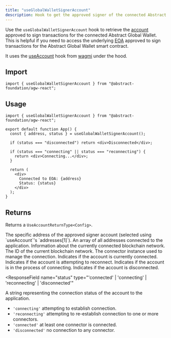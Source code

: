 ```yaml
---
title: "useGlobalWalletSignerAccount"
description: Hook to get the approved signer of the connected Abstract Global Wallet.
---
```


Use the `useGlobalWalletSignerAccount` hook to retrieve the [account](https://viem.sh/docs/ethers-migration#signers--accounts)
approved to sign transactions for the connected Abstract Global Wallet. This is helpful if you need to access the underlying [EOA](https://ethereum.org/en/developers/docs/accounts/#types-of-account)
approved to sign transactions for the Abstract Global Wallet smart contract.

It uses the [useAccount](https://wagmi.sh/react/api/hooks/useAccount) hook from [wagmi](https://wagmi.sh/) under the hood.

## Import

```tsx
import { useGlobalWalletSignerAccount } from "@abstract-foundation/agw-react";
```

## Usage

```tsx
import { useGlobalWalletSignerAccount } from "@abstract-foundation/agw-react";

export default function App() {
  const { address, status } = useGlobalWalletSignerAccount();

  if (status === "disconnected") return <div>Disconnected</div>;

  if (status === "connecting" || status === "reconnecting") {
    return <div>Connecting...</div>;
  }

  return (
    <div>
      Connected to EOA: {address}
      Status: {status}
    </div>
  );
}
```

## Returns

Returns a `UseAccountReturnType<Config>`.

<Expandable title="properties">
<ResponseField name="address" type="Hex | undefined">
  The specific address of the approved signer account (selected using `useAccount`'s `addresses[1]`).
</ResponseField>

<ResponseField name="addresses" type="readonly Hex[] | undefined">
  An array of all addresses connected to the application.
</ResponseField>

<ResponseField name="chain" type="Chain">
  Information about the currently connected blockchain network.
</ResponseField>

<ResponseField name="chainId" type="number">
  The ID of the current blockchain network.
</ResponseField>

<ResponseField name="connector" type="Connector">
  The connector instance used to manage the connection.
</ResponseField>

<ResponseField name="isConnected" type="boolean">
  Indicates if the account is currently connected.
</ResponseField>

<ResponseField name="isReconnecting" type="boolean">
  Indicates if the account is attempting to reconnect.
</ResponseField>

<ResponseField name="isConnecting" type="boolean">
  Indicates if the account is in the process of connecting.
</ResponseField>

<ResponseField name="isDisconnected" type="boolean">
  Indicates if the account is disconnected.
</ResponseField>

<ResponseField
  name="status"
  type="'connected' | 'connecting' | 'reconnecting' | 'disconnected'"
>
  A string representing the connection status of the account to the application.

- `'connecting'` attempting to establish connection.
- `'reconnecting'` attempting to re-establish connection to one or more connectors.
- `'connected'` at least one connector is connected.
- `'disconnected'` no connection to any connector.

</ResponseField>

</Expandable>
